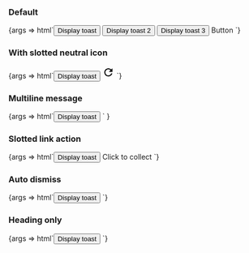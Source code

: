 
<Meta title="Web Components/Toast" component="ic-toast" />

<Description markdown={readme} />

### Default

<Canvas>
  <Story name="Default">
    {args => html`<button onclick="func()">Display toast</button>
      <button onclick="func2()">Display toast 2</button>
      <button onclick="func3()">Display toast 3</button>
      <script>
        var toastRegion = document.querySelector('ic-toast-region');
        function func() {
          var x = document.getElementById('toast1');
          toastRegion.setVisible(x);
        }
        function func2() {
          var x = document.getElementById('toast2');
          toastRegion.setVisible(x);
        }
        function func3() {
          var x = document.getElementById('toast3');
          toastRegion.setVisible(x);
        }
      </script>
      <ic-toast-region>
        <ic-toast id="toast1" heading="Your coffee is ready" message="Please dismiss and collect" variant="success"><ic-button slot="action">Button</ic-button></ic-toast>
        <ic-toast id="toast2" heading="Your coffee had issues" message="Please dismiss and try again" variant="warning"></ic-toast>
        <ic-toast id="toast3" variant="info" heading="Your coffee is ready" message="Please dismiss and collect" dismiss-mode="automatic" auto-dismiss-timeout="10000"></ic-toast>
      </ic-toast-region>`}
  </Story>
</Canvas>

### With slotted neutral icon

<Canvas>
  <Story name="With slotted neutral icon">
    {args => html`<button onclick="func()">Display toast</button>
      <script>
        function func() {
          var x = document.querySelector('ic-toast');
          x.setVisible();
        }
      </script>
      <ic-toast heading="Your coffee is ready" message="Please dismiss and collect" variant="neutral" neutral-alt-text="Useful message">
        <svg slot="neutral-icon" xmlns="http://www.w3.org/2000/svg" height="24px" viewBox="0 0 24 24" width="24px" fill="#000000">
          <path d="M0 0h24v24H0V0z" fill="none" />
          <path
            d="M17.65 6.35C16.2 4.9 14.21 4 12 4c-4.42 0-7.99 3.58-7.99 8s3.57 8 7.99 8c3.73 0 6.84-2.55 7.73-6h-2.08c-.82 2.33-3.04 4-5.65 4-3.31 0-6-2.69-6-6s2.69-6 6-6c1.66 0 3.14.69 4.22 1.78L13 11h7V4l-2.35 2.35z"
          /></svg
      ></ic-toast> `}
  </Story>
</Canvas>

### Multiline message

<Canvas>
  <Story name="Multiline message">
    {args =>
      html`<button onclick="func()">Display toast</button>
        <script>
          function func() {
            var x = document.querySelector('ic-toast');
            x.setVisible();
          }
        </script>
        <ic-toast
          heading="Your coffee is ready"
          message="Please dismiss and come to collect your delicious coffee from the barista right away before it gets cold. Dont delay! We wouldn't want you to lose out on your fantastic coffee now would we?"
        ></ic-toast> `
    }
  </Story>
</Canvas>

### Slotted link action

<Canvas>
  <Story name="Slotted link action">
    {args => html`<button onclick="func()">Display toast</button>
      <script>
        function func() {
          var x = document.querySelector('ic-toast');
          x.setVisible();
        }
      </script>
      <ic-toast heading="Your coffee is ready" message="Please dismiss and collect"><ic-link slot="action" href="/">Click to collect</ic-link></ic-toast> `}
  </Story>
</Canvas>

### Auto dismiss

<Canvas>
  <Story name="Auto dismiss">
    {args => html`<button onclick="func()">Display toast</button>
      <script>
        function func() {
          var x = document.querySelector('ic-toast');
          x.setVisible();
        }
      </script>
      <ic-toast variant="info" heading="Your coffee is ready" message="Please dismiss and collect" dismiss-mode="automatic" auto-dismiss-timeout="10000"></ic-toast>`}
  </Story>
</Canvas>

### Heading only

<Canvas>
  <Story name="Heading only">
    {args => html`<button onclick="func()">Display toast</button>
      <script>
        function func() {
          var x = document.querySelector('ic-toast');
          x.setVisible();
        }
      </script>
      <ic-toast heading="Your coffee is ready"></ic-toast>`}
  </Story>
</Canvas>
